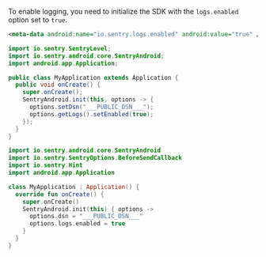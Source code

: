 To enable logging, you need to initialize the SDK with the `logs.enabled` option set to `true`.

```XML {filename:AndroidManifest.xml}
<meta-data android:name="io.sentry.logs.enabled" android:value="true" />
```

```java {tabTitle: Java} {10}
import io.sentry.SentryLevel;
import io.sentry.android.core.SentryAndroid;
import android.app.Application;

public class MyApplication extends Application {
  public void onCreate() {
    super.onCreate();
    SentryAndroid.init(this, options -> {
      options.setDsn("___PUBLIC_DSN___");
      options.getLogs().setEnabled(true);
    });
  }
}
```

```kotlin {tabTitle: Kotlin} {11}
import io.sentry.android.core.SentryAndroid
import io.sentry.SentryOptions.BeforeSendCallback
import io.sentry.Hint
import android.app.Application

class MyApplication : Application() {
  override fun onCreate() {
    super.onCreate()
    SentryAndroid.init(this) { options ->
      options.dsn = "___PUBLIC_DSN___"
      options.logs.enabled = true
    }
  }
}
```
